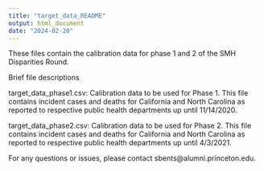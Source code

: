 ---
title: "target_data_README"
output: html_document
date: "2024-02-20"
---

These files contain the calibration data for phase 1 and 2 of the SMH Disparities Round. 

Brief file descriptions

target_data_phase1.csv: Calibration data to be used for Phase 1. This file contains incident cases and deaths for California and North Carolina as reported to respective public health departments up until 11/14/2020. 

target_data_phase2.csv: Calibration data to be used for Phase 2. This file contains incident cases and deaths for California and North Carolina as reported to respective public health departments up until 4/3/2021. 

For any questions or issues, please contact sbents@alumni.princeton.edu. 
